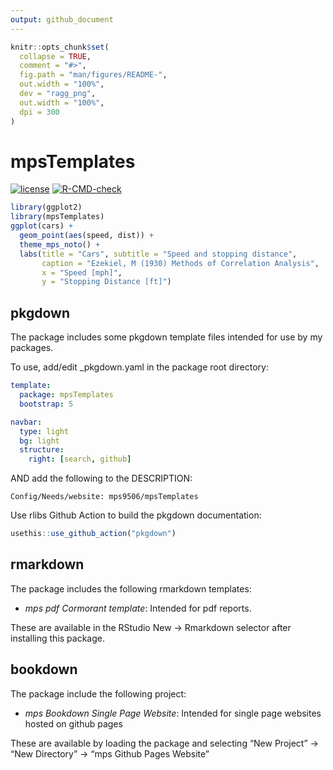 ```yaml
---
output: github_document
---
```


<!-- README.md is generated from README.Rmd. Please edit that file -->

```r
knitr::opts_chunk$set(
  collapse = TRUE,
  comment = "#>",
  fig.path = "man/figures/README-",
  out.width = "100%",
  dev = "ragg_png",
  out.width = "100%",
  dpi = 300
)
```

# mpsTemplates

<!-- badges: start -->

[![license](https://img.shields.io/badge/license-MIT + file LICENSE-lightgrey.svg)](https://choosealicense.com/)
[![R-CMD-check](https://github.com/mps9506/mps-templates/workflows/R-CMD-check/badge.svg)](https://github.com/mps9506/mps-templates/actions)

<!-- badges: end -->

```r
library(ggplot2)
library(mpsTemplates)
ggplot(cars) +
  geom_point(aes(speed, dist)) +
  theme_mps_noto() +
  labs(title = "Cars", subtitle = "Speed and stopping distance",
       caption = "Ezekiel, M (1930) Methods of Correlation Analysis",
       x = "Speed [mph]",
       y = "Stopping Distance [ft]")
```



## pkgdown
The package includes some pkgdown template files intended for use by my packages.

To use, add/edit _pkgdown.yaml in the package root directory:

```yaml
template:
  package: mpsTemplates
  bootstrap: 5

navbar:
  type: light
  bg: light
  structure:
    right: [search, github]
```   

AND add the following to the DESCRIPTION:
```
Config/Needs/website: mps9506/mpsTemplates
```

Use rlibs Github Action to build the pkgdown documentation:
```r
usethis::use_github_action("pkgdown")
```

## rmarkdown

The package includes the following rmarkdown templates:

 - *mps pdf Cormorant template*: Intended for pdf reports.


These are available in the RStudio New -> Rmarkdown selector after installing this package.

## bookdown

The package include the following project:

 - *mps Bookdown Single Page Website*: Intended for single page websites hosted on github pages
 
 These are available by loading the package and selecting "New Project" -> "New Directory" -> "mps Github Pages Website"
 
 

